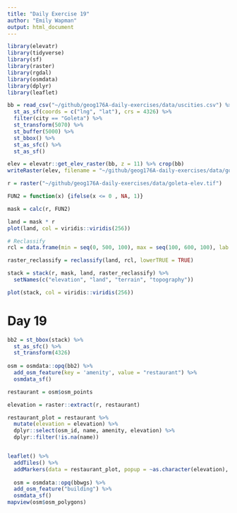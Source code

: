 ```yaml
---
title: "Daily Exercise 19"
author: "Emily Wapman"
output: html_document
---
```


```r
library(elevatr)
library(tidyverse)
library(sf)
library(raster)
library(rgdal)
library(osmdata)
library(dplyr)
library(leaflet)

bb = read_csv("~/github/geog176A-daily-exercises/data/uscities.csv") %>%
  st_as_sf(coords = c("lng", "lat"), crs = 4326) %>% 
  filter(city == "Goleta") %>% 
  st_transform(5070) %>% 
  st_buffer(5000) %>% 
  st_bbox() %>% 
  st_as_sfc() %>% 
  st_as_sf()

elev = elevatr::get_elev_raster(bb, z = 11) %>% crop(bb)
writeRaster(elev, filename = "~/github/geog176A-daily-exercises/data/goleta-elev.tif", overwrite = TRUE)

r = raster("~/github/geog176A-daily-exercises/data/goleta-elev.tif")

FUN2 = function(x) {ifelse(x <= 0 , NA, 1)}

mask = calc(r, FUN2)

land = mask * r
plot(land, col = viridis::viridis(256))

# Reclassify 
rcl = data.frame(min = seq(0, 500, 100), max = seq(100, 600, 100), lab = c(0:5))

raster_reclassify = reclassify(land, rcl, lowerTRUE = TRUE)

stack = stack(r, mask, land, raster_reclassify) %>%
  setNames(c("elevation", "land", "terrain", "topography"))

plot(stack, col = viridis::viridis(256))

```

# Day 19
```r
bb2 = st_bbox(stack) %>%
  st_as_sfc() %>%
  st_transform(4326)
 
osm = osmdata::opq(bb2) %>%
  add_osm_feature(key = 'amenity', value = "restaurant") %>%
  osmdata_sf() 

restaurant = osm$osm_points 

elevation = raster::extract(r, restaurant)

restaurant_plot = restaurant %>%
  mutate(elevation = elevation) %>% 
  dplyr::select(osm_id, name, amenity, elevation) %>%
  dplyr::filter(!is.na(name)) 


leaflet() %>%
  addTiles() %>%
  addMarkers(data = restaurant_plot, popup = ~as.character(elevation), label = ~name)
  
  osm = osmdata::opq(bbwgs) %>% 
  add_osm_feature("building") %>%
  osmdata_sf() 
mapview(osm$osm_polygons)



```
